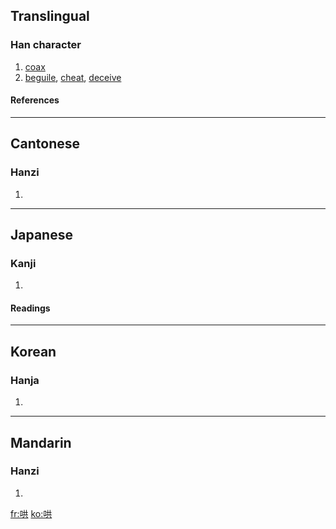{{see|閧}}

==Translingual==
===Han character===
{{Han char|rn=30|rad=口|as=06|sn=9|four=6408<sub>1</sub>|canj=口廿金 (RTC)}}
# [[coax]]
# [[beguile]], [[cheat]], [[deceive]]
====References====
{{Han ref|kx=0188.200|dkj=03588|dj=0408.070|hdz=10612.030|uh=54C4|ud=21700|bh=ABA1|bd=43937}}
----
==Cantonese==
===Hanzi===
{{yue-hanzi|jyut=|y=hung2, hung6}}
# {{defn|Cantonese}}
----
==Japanese==
===Kanji===
{{ja-kanji|grade=|rs=口06}}
# {{defn|Japanese}} 
====Readings====
{{ja-readings|on=[[こう]] (kō)|kun=[[こえ]] (koe), [[たぶらかす]] (taburakasu)}}
----
==Korean==
===Hanja===
{{ko-hanja|hangeul=홍|rv=hong|mr=hong}}
# {{defn|Korean}}
----
==Mandarin==
===Hanzi===
{{cmn-hanzi|pin=[[hōng]] (hong1)|wg=hung<sup>1</sup>}}
# {{defn|Mandarin}}

[[fr:哄]]
[[ko:哄]]